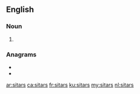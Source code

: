 {{also|Sitars}}
==English==

===Noun===
{{head|en|noun plural form}}

# {{plural of|sitar|lang=en}}

===Anagrams===
* {{l|en|sistra}}
* {{l|en|stairs}}

[[ar:sitars]]
[[ca:sitars]]
[[fr:sitars]]
[[ku:sitars]]
[[my:sitars]]
[[nl:sitars]]
